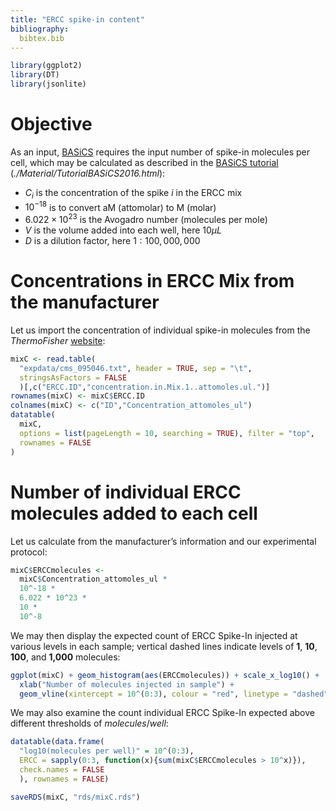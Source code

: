 ```yaml
---
title: "ERCC spike-in content"
bibliography:
  bibtex.bib
---
```


```r
library(ggplot2)
library(DT)
library(jsonlite)
```

# Objective

As an input, [BASiCS](https://github.com/catavallejos/BASiCS)
requires the input number of spike-in molecules per cell,
which may be calculated as described in the
[BASiCS tutorial](#https://github.com/catavallejos/TutorialBASiCS)
(*./Material/TutorialBASiCS2016.html*):

\begin{equation*} \mu_{i} = C_i \times 10^{-18} \times (6.022 \times 10^{23})
\times V \times D \hspace{0.5cm} \mbox{where,} \end{equation*}

* $C_i$ is the concentration of the spike $i$ in the ERCC mix
* $10^{-18}$ is to convert aM (attomolar) to M (molar)
* $6.022 \times 10^{23}$ is the Avogadro number (molecules per mole)
* $V$ is the volume added into each well, here $10\mu{L}$
* $D$ is a dilution factor, here $1:100,000,000$

# Concentrations in ERCC Mix from the manufacturer

Let us import the concentration of individual spike-in molecules
from the *ThermoFisher*
[website](https://www.thermofisher.com/order/catalog/product/4456739):

```r
mixC <- read.table(
  "expdata/cms_095046.txt", header = TRUE, sep = "\t",
  stringsAsFactors = FALSE
  )[,c("ERCC.ID","concentration.in.Mix.1..attomoles.ul.")]
rownames(mixC) <- mixC$ERCC.ID
colnames(mixC) <- c("ID","Concentration_attomoles_ul")
datatable(
  mixC,
  options = list(pageLength = 10, searching = TRUE), filter = "top",
  rownames = FALSE
)
```

# Number of individual ERCC molecules added to each cell

Let us calculate from the manufacturer's information and our experimental
protocol:

```r
mixC$ERCCmolecules <-
  mixC$Concentration_attomoles_ul *
  10^-18 *
  6.022 * 10^23 *
  10 *
  10^-8
```

We may then display the expected count of ERCC Spike-In injected at various
levels in each sample; vertical dashed lines indicate levels of **1**,
**10**, **100**, and **1,000** molecules:

```r
ggplot(mixC) + geom_histogram(aes(ERCCmolecules)) + scale_x_log10() +
  xlab("Number of molecules injected in sample") +
  geom_vline(xintercept = 10^(0:3), colour = "red", linetype = "dashed")
```

We may also examine the count individual ERCC Spike-In expected
above different thresholds of $molecules / well$:

```r
datatable(data.frame(
  "log10(molecules per well)" = 10^(0:3),
  ERCC = sapply(0:3, function(x){sum(mixC$ERCCmolecules > 10^x)}),
  check.names = FALSE
  ), rownames = FALSE)
```

<!-- As HTML pages are built independently, objects need to be saved to disk
and imported as needed by the other R mardown files -->

```r
saveRDS(mixC, "rds/mixC.rds")
```
